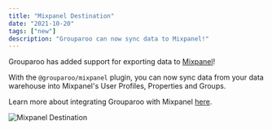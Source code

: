 ```yaml
---
title: "Mixpanel Destination"
date: "2021-10-20"
tags: ["new"]
description: "Grouparoo can now sync data to Mixpanel!"
---
```


Grouparoo has added support for exporting data to [Mixpanel](https://mixpanel.com/)!

With the `@grouparoo/mixpanel` plugin, you can now sync data from your data warehouse into Mixpanel's User Profiles, Properties and Groups.

Learn more about integrating Grouparoo with Mixpanel [here](/integrations/destinations/mixpanel).

<Image
  alt="Mixpanel Destination"
  src="releases/2021-10-20-mixpanel.png"
  width={1000}
  height={429}
/>
